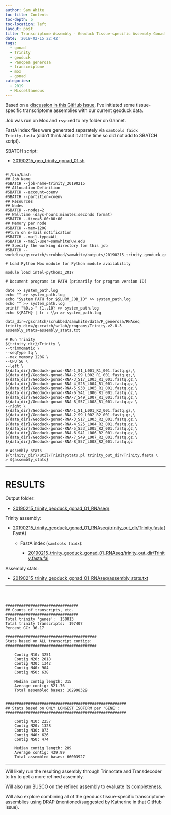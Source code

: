 ```yaml
---
author: Sam White
toc-title: Contents
toc-depth: 5
toc-location: left
layout: post
title: Transcriptome Assembly - Geoduck Tissue-specific Assembly Gonad
date: '2019-02-15 22:42'
tags:
  - gonad
  - Trinity
  - geoduck
  - Panopea generosa
  - transcriptome
  - mox
  - gonad
categories:
  - 2019
  - Miscellaneous
---
```

Based on a [discussion in this GitHub Issue](https://github.com/RobertsLab/resources/issues/576), I've initiated some tissue-specific transcriptome assemblies with our current geoduck data.

Job was run on Mox and ```rsync```ed to my folder on Gannet.

FastA index files were generated separately via ```samtools faidx Trinity.fasta``` (didn't think about it at the time so did not add to SBATCH script).


SBATCH script:

- [20190215_geo_trinity_gonad_01.sh](https://raw.githubusercontent.com/RobertsLab/sams-notebook/master/sbatch_scripts/20190215_geo_trinity_gonad_01.sh)

<pre><code>
#!/bin/bash
## Job Name
#SBATCH --job-name=trinity_20190215
## Allocation Definition
#SBATCH --account=coenv
#SBATCH --partition=coenv
## Resources
## Nodes
#SBATCH --nodes=2
## Walltime (days-hours:minutes:seconds format)
#SBATCH --time=5-00:00:00
## Memory per node
#SBATCH --mem=120G
##turn on e-mail notification
#SBATCH --mail-type=ALL
#SBATCH --mail-user=samwhite@uw.edu
## Specify the working directory for this job
#SBATCH --workdir=/gscratch/scrubbed/samwhite/outputs/20190215_trinity_geoduck_gonad_01_RNAseq

# Load Python Mox module for Python module availability

module load intel-python3_2017

# Document programs in PATH (primarily for program version ID)

date >> system_path.log
echo "" >> system_path.log
echo "System PATH for $SLURM_JOB_ID" >> system_path.log
echo "" >> system_path.log
printf "%0.s-" {1..10} >> system_path.log
echo ${PATH} | tr : \\n >> system_path.log

data_dir=/gscratch/scrubbed/samwhite/data/P_generosa/RNAseq
trinity_dir=/gscratch/srlab/programs/Trinity-v2.8.3
assembly_stats=assembly_stats.txt

# Run Trinity
${trinity_dir}/Trinity \
--trimmomatic \
--seqType fq \
--max_memory 120G \
--CPU 56 \
--left \
${data_dir}/Geoduck-gonad-RNA-1_S1_L001_R1_001.fastq.gz,\
${data_dir}/Geoduck-gonad-RNA-2_S9_L002_R1_001.fastq.gz,\
${data_dir}/Geoduck-gonad-RNA-3_S17_L003_R1_001.fastq.gz,\
${data_dir}/Geoduck-gonad-RNA-4_S25_L004_R1_001.fastq.gz,\
${data_dir}/Geoduck-gonad-RNA-5_S33_L005_R1_001.fastq.gz,\
${data_dir}/Geoduck-gonad-RNA-6_S41_L006_R1_001.fastq.gz,\
${data_dir}/Geoduck-gonad-RNA-7_S49_L007_R1_001.fastq.gz,\
${data_dir}/Geoduck-gonad-RNA-8_S57_L008_R1_001.fastq.gz \
--right \
${data_dir}/Geoduck-gonad-RNA-1_S1_L001_R2_001.fastq.gz,\
${data_dir}/Geoduck-gonad-RNA-2_S9_L002_R2_001.fastq.gz,\
${data_dir}/Geoduck-gonad-RNA-3_S17_L003_R2_001.fastq.gz,\
${data_dir}/Geoduck-gonad-RNA-4_S25_L004_R2_001.fastq.gz,\
${data_dir}/Geoduck-gonad-RNA-5_S33_L005_R2_001.fastq.gz,\
${data_dir}/Geoduck-gonad-RNA-6_S41_L006_R2_001.fastq.gz,\
${data_dir}/Geoduck-gonad-RNA-7_S49_L007_R2_001.fastq.gz,\
${data_dir}/Geoduck-gonad-RNA-8_S57_L008_R2_001.fastq.gz

# Assembly stats
${trinity_dir}/util/TrinityStats.pl trinity_out_dir/Trinity.fasta \
> ${assembly_stats}
</code></pre>


---

# RESULTS

Output folder:

- [20190215_trinity_geoduck_gonad_01_RNAseq/](http://gannet.fish.washington.edu/Atumefaciens/20190215_trinity_geoduck_gonad_01_RNAseq/)

Trinity assembly:

- [20190215_trinity_geoduck_gonad_01_RNAseq/trinity_out_dir/Trinity.fasta](http://gannet.fish.washington.edu/Atumefaciens/20190215_trinity_geoduck_gonad_01_RNAseq/trinity_out_dir/Trinity.fasta)(FastA)

  - FastA index (```samtools faidx```):

    - [20190215_trinity_geoduck_gonad_01_RNAseq/trinity_out_dir/Trinity.fasta.fai](http://gannet.fish.washington.edu/Atumefaciens/20190215_trinity_geoduck_gonad_01_RNAseq/trinity_out_dir/Trinity.fasta.fai)

Assembly stats:

- [20190215_trinity_geoduck_gonad_01_RNAseq/assembly_stats.txt](http://gannet.fish.washington.edu/Atumefaciens/20190215_trinity_geoduck_gonad_01_RNAseq/assembly_stats.txt)

---

<pre><code>


################################
## Counts of transcripts, etc.
################################
Total trinity 'genes':	150013
Total trinity transcripts:	197407
Percent GC: 36.17

########################################
Stats based on ALL transcript contigs:
########################################

	Contig N10: 3251
	Contig N20: 2018
	Contig N30: 1342
	Contig N40: 904
	Contig N50: 638

	Median contig length: 315
	Average contig: 521.76
	Total assembled bases: 102998329


#####################################################
## Stats based on ONLY LONGEST ISOFORM per 'GENE':
#####################################################

	Contig N10: 2257
	Contig N20: 1328
	Contig N30: 873
	Contig N40: 626
	Contig N50: 474

	Median contig length: 289
	Average contig: 439.99
	Total assembled bases: 66003927
</code></pre>

---

Will likely run the resulting assembly through Trinnotate and Transdecoder to try to get a more refined assembly.

Will also run BUSCO on the refined assembly to evaluate its completeness.

Will also explore combining all of the geoduck tissue-specific transcriptome assemblies using DRAP (mentioned/suggested by Katherine in that GitHub issue).
